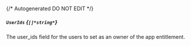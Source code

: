 {/* Autogenerated DO NOT EDIT  */}
##### `UserIds` *{`[]*string*`}*
The user_ids field for the users to set as an owner of the app entitlement.



